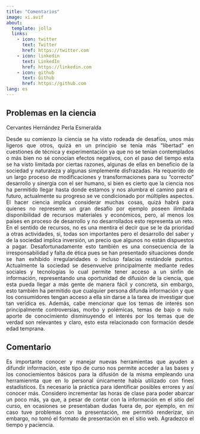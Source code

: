 ```yaml
---
title: "Comentarios"
image: xi.avif
about:
  template: jolla
  links:
    - icon: twitter
      text: Twitter
      href: https://twitter.com
    - icon: linkedin
      text: LinkedIn
      href: https://linkedin.com
    - icon: github
      text: Github
      href: https://github.com
lang: es
---
```

::: {style="text-align:justify"} 
::: panel-tabset
## Problemas en la ciencia
Cervantes Hernández Perla Esmeralda


Desde su comienzo la ciencia se ha visto rodeada de desafíos, unos más ligeros que otros, quizá en un principio se tenía más “libertad” en cuestiones de técnica y experimentación ya que no se tenían contemplados o más bien no sé conocían efectos negativos, con el paso del tiempo esta se ha visto limitada por ciertas razones, algunas de ellas en beneficio de la sociedad y naturaleza y algunas simplemente disfrazadas. Ha requerido de un largo proceso de modificaciones y transformaciones para su “correcto” desarrollo y sinergia con el ser humano, si bien es cierto que la ciencia nos ha permitido llegar hasta donde estamos y nos alumbra el camino para el futuro, actualmente su progreso se ve condicionado por múltiples aspectos.
El hacer ciencia implica considerar muchas cosas, quizá habrá para quienes no represente un gran desafío por ejemplo poseen ilimitada disponibilidad de recursos materiales y económicos, pero, al menos los países en proceso de desarrollo y no desarrollados esto representa un reto. En el sentido de recursos, no es una mentira el decir que se le da prioridad a otras actividades, si, todas son importantes pero el desarrollo del saber y de la sociedad implica inversión, un precio que algunos no están dispuestos a pagar. Desafortunadamente esto también es una consecuencia de la irresponsabilidad y falta de ética pues se han presentado situaciones donde se han exhibido irregularidades o incluso falacias restándole puntos. 
Actualmente la sociedad se desenvuelve principalmente mediante redes sociales y tecnologías lo cual permite tener acceso a un sinfín de información, representando una oportunidad de difusión de la ciencia, que esta pueda llegar a más gente de manera fácil y concreta, sin embargo, esto también ha permitido que cualquier persona difunda información y que los consumidores tengan acceso a ella sin darse a la tarea de investigar que tan verídica es. Además, cabe mencionar que los temas de interés son principalmente controversias, morbo y polémicas, temas de bajo o nulo aporte de conocimiento disminuyendo el interés por los temas que de verdad son relevantes y claro, esto esta relacionado con formación desde edad temprana. 

## Comentario
Es importante conocer y manejar nuevas herramientas que ayuden a difundir información, este tipo de curso nos permite acceder a las bases y los conociemientos básicos para la difusión de la misma empleando una herramiennta que en lo personal únicamente había utilizado con fines estadísticos. Es necesario la práctica para identificar posibles errores y así conocer más. Considero incrementar las horas de clase para poder abarcar un poco más, ya que, a pesar de contar con la información en el sitio del curso, en ocasiones se presentaban dudas fuera de, por ejemplo, en mi caso tuve problemas con la presentación, me permitió renderizar, sin embargo, no tomó el formato de presentación en el sitio web. Agradezco el tiempo y paciencia. 


:::
:::
